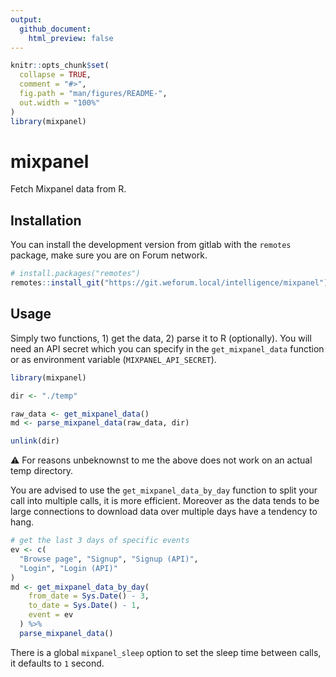 ```yaml
---
output: 
  github_document:
    html_preview: false
---
```


<!-- README.md is generated from README.Rmd. Please edit that file -->

```r
knitr::opts_chunk$set(
  collapse = TRUE,
  comment = "#>",
  fig.path = "man/figures/README-",
  out.width = "100%"
)
library(mixpanel)
```

<!-- badges: start -->
<!-- badges: end -->

# mixpanel

Fetch Mixpanel data from R.

## Installation

You can install the development version from gitlab with the `remotes` package, make sure you are on Forum network.

``` r
# install.packages("remotes")
remotes::install_git("https://git.weforum.local/intelligence/mixpanel")
```

## Usage

Simply two functions, 1) get the data, 2) parse it to R (optionally). You will need an API secret which you can specify in the `get_mixpanel_data` function or as environment variable (`MIXPANEL_API_SECRET`).

```r
library(mixpanel)

dir <- "./temp"

raw_data <- get_mixpanel_data()  
md <- parse_mixpanel_data(raw_data, dir)

unlink(dir)
```

⚠️ For reasons unbeknownst to me the above does not work on an actual temp directory.

You are advised to use the `get_mixpanel_data_by_day` function to split your call into multiple calls, it is more efficient. Moreover as the data tends to be large connections to download data over multiple days have a tendency to hang.

```r
# get the last 3 days of specific events
ev <- c(
  "Browse page", "Signup", "Signup (API)",
  "Login", "Login (API)"
)
md <- get_mixpanel_data_by_day(
    from_date = Sys.Date() - 3,
    to_date = Sys.Date() - 1, 
    event = ev
  ) %>% 
  parse_mixpanel_data()
```

There is a global `mixpanel_sleep` option to set the sleep time between calls, it defaults to `1` second.
